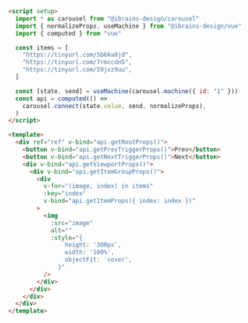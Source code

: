 ```html
<script setup>
  import * as carousel from "@ibrains-design/carousel"
  import { normalizeProps, useMachine } from "@ibrains-design/vue"
  import { computed } from "vue"

  const items = [
    "https://tinyurl.com/5b6ka8jd",
    "https://tinyurl.com/7rmccdn5",
    "https://tinyurl.com/59jxz9uu",
  ]

  const [state, send] = useMachine(carousel.machine({ id: "1" }))
  const api = computed(() =>
    carousel.connect(state.value, send, normalizeProps),
  )
</script>

<template>
  <div ref="ref" v-bind="api.getRootProps()">
    <button v-bind="api.getPrevTriggerProps()">Prev</button>
    <button v-bind="api.getNextTriggerProps()">Next</button>
    <div v-bind="api.getViewportProps()">
      <div v-bind="api.getItemGroupProps()">
        <div
          v-for="(image, index) in items"
          :key="index"
          v-bind="api.getItemProps({ index: index })"
        >
          <img
            :src="image"
            alt=""
            :style="{
                height: '300px',
                width: '100%',
                objectFit: 'cover',
              }"
          />
        </div>
      </div>
    </div>
  </div>
</template>
```
